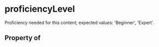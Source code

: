 # proficiencyLevel

Proficiency needed for this content; expected values: 'Beginner', 'Expert'.

## Property of



